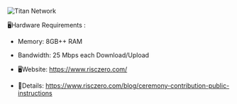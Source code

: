 
![Titan Network](../../public/asset/risc-zero/risc-zero.jpg)

🖥Hardware Requirements :
- Memory: 8GB++ RAM
- Bandwidth: 25 Mbps each Download/Upload


- 🖥Website: https://www.risczero.com/
- 🔬Details: https://www.risczero.com/blog/ceremony-contribution-public-instructions
